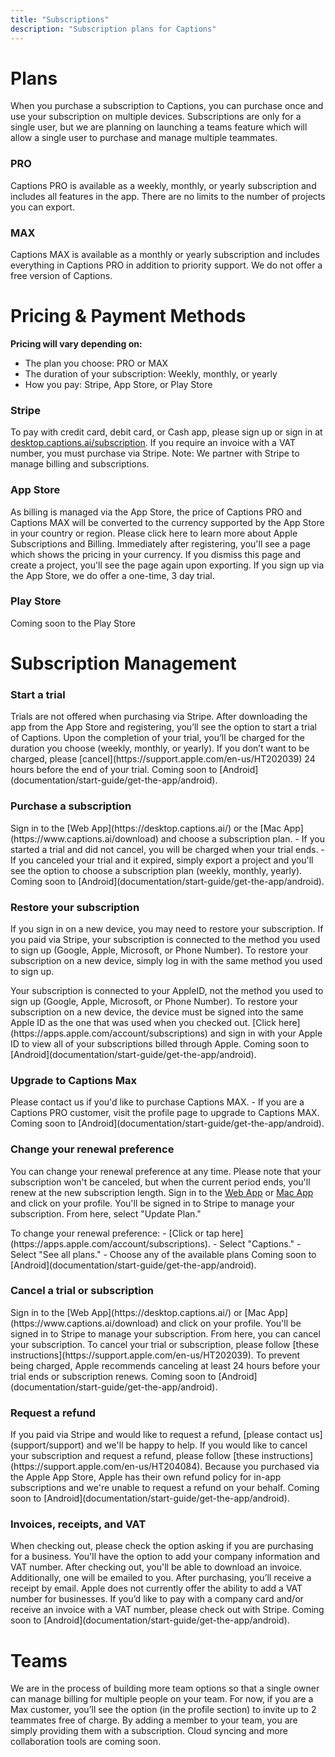 ```yaml
---
title: "Subscriptions"
description: "Subscription plans for Captions"
---
```


# Plans
When you purchase a subscription to Captions, you can purchase once and use your subscription on multiple devices. Subscriptions are only for a single user, but we are planning on launching a teams feature which will allow a single user to purchase and manage multiple teammates.

### PRO

Captions PRO is available as a weekly, monthly, or yearly subscription and includes all features in the app. There are no limits to the number of projects you can export.

### MAX
Captions MAX is available as a monthly or yearly subscription and includes everything in Captions PRO in addition to priority support.
<Note>
        We do not offer a free version of Captions.
</Note>

# Pricing & Payment Methods

**Pricing will vary depending on:**

- The plan you choose: PRO or MAX
- The duration of your subscription: Weekly, monthly, or yearly
- How you pay: Stripe, App Store, or Play Store

### Stripe
To pay with credit card, debit card, or Cash app, please sign up or sign in at [desktop.captions.ai/subscription](https://desktop.captions.ai/subscription). If you require an invoice with a VAT number, you must purchase via Stripe. Note: We partner with Stripe to manage billing and subscriptions.

### App Store
As billing is managed via the App Store, the price of Captions PRO and Captions MAX will be converted to the currency supported by the App Store in your country or region. Please click here to learn more about Apple Subscriptions and Billing. Immediately after registering, you'll see a page which shows the pricing in your currency. If you dismiss this page and create a project, you'll see the page again upon exporting. If you sign up via the App Store, we do offer a one-time, 3 day trial.

### Play Store
Coming soon to the Play Store

# Subscription Management

### Start a trial
<Tabs>
  <Tab title="Stripe">
  Trials are not offered when purchasing via Stripe.
    
  </Tab>
  <Tab title="App Store">
  After downloading the app from the App Store and registering, you’ll see the option to start a trial of Captions. Upon the completion of your trial, you’ll be charged for the duration you choose (weekly, monthly, or yearly). If you don’t want to be charged, please [cancel](https://support.apple.com/en-us/HT202039) 24 hours before the end of your trial.

  </Tab>
  <Tab title="Play Store">
  Coming soon to [Android](documentation/start-guide/get-the-app/android).
    
  </Tab>
</Tabs>

### Purchase a subscription
<Tabs>
  <Tab title="Stripe">
  Sign in to the [Web App](https://desktop.captions.ai/) or the [Mac App](https://www.captions.ai/download) and choose a subscription plan.
    
  </Tab>
  <Tab title="App Store">
  - If you started a trial and did not cancel, you will be charged when your trial ends.
  - If you canceled your trial and it expired, simply export a project and you'll see the option to choose a subscription plan (weekly, monthly, yearly).

  </Tab>
  <Tab title="Play Store">
  Coming soon to [Android](documentation/start-guide/get-the-app/android).
    
  </Tab>
</Tabs>

### Restore your subscription
If you sign in on a new device, you may need to restore your subscription. 
<Tabs>
  <Tab title="Stripe">
  If you paid via Stripe, your subscription is connected to the method you used to sign up (Google, Apple, Microsoft, or Phone Number). To restore your subscription on a new device, simply log in with the same method you used to sign up.
    
  </Tab>
  <Tab title="App Store">
  Your subscription is connected to your <Tooltip tip="To check your Apple ID, tap on Settings on your iOS device. At the top, you'll see your AppleID.">AppleID</Tooltip>, not the method you used to sign up (Google, Apple, Microsoft, or Phone Number). To restore your subscription on a new device, the device must be signed into the same Apple ID as the one that was used when you checked out. [Click here](https://apps.apple.com/account/subscriptions) and sign in with your Apple ID to view all of your subscriptions billed through Apple.

  </Tab>
  <Tab title="Play Store">
  Coming soon to [Android](documentation/start-guide/get-the-app/android).
    
  </Tab>
</Tabs>

### Upgrade to Captions Max
<Tabs>
  <Tab title="Stripe">
  Please contact us if you'd like to purchase Captions MAX.
    
  </Tab>
  <Tab title="App Store">
  - If you are a Captions PRO customer, visit the profile page to upgrade to Captions MAX.

  </Tab>
  <Tab title="Play Store">
  Coming soon to [Android](documentation/start-guide/get-the-app/android).
    
  </Tab>
</Tabs>

### Change your renewal preference
You can change your renewal preference at any time. Please note that your subscription won't be canceled, but when the current period ends, you'll renew at the new subscription length.
<Tabs>
  <Tab title="Stripe">
  Sign in to the [Web App](https://desktop.captions.ai) or [Mac App](https://www.captions.ai/download) and click on your profile. You'll be signed in to Stripe to manage your subscription. From here, select "Update Plan."
    
  </Tab>
  <Tab title="App Store">
  To change your renewal preference:
  - [Click or tap here](https://apps.apple.com/account/subscriptions).
  - Select "Captions."
  - Select "See all plans."
  - Choose any of the available plans

  </Tab>
  <Tab title="Play Store">
  Coming soon to [Android](documentation/start-guide/get-the-app/android).
    
  </Tab>
</Tabs>

### Cancel a trial or subscription
<Tabs>
  <Tab title="Stripe">
  Sign in to the [Web App](https://desktop.captions.ai/) or [Mac App](https://www.captions.ai/download) and click on your profile. You'll be signed in to Stripe to manage your subscription. From here, you can cancel your subscription.
    
  </Tab>
  <Tab title="App Store">
  To cancel your trial or subscription, please follow [these instructions](https://support.apple.com/en-us/HT202039). To prevent being charged, Apple recommends canceling at least 24 hours before your trial ends or subscription renews.

  </Tab>
  <Tab title="Play Store">
  Coming soon to [Android](documentation/start-guide/get-the-app/android).
    
  </Tab>
</Tabs>

### Request a refund
<Tabs>
  <Tab title="Stripe">
  If you paid via Stripe and would like to request a refund, [please contact us](support/support) and we'll be happy to help.
    
  </Tab>
  <Tab title="App Store">
  If you would like to cancel your subscription and request a refund, please follow [these instructions](https://support.apple.com/en-us/HT204084). Because you purchased via the Apple App Store, Apple has their own refund policy for in-app subscriptions and we're unable to request a refund on your behalf.

  </Tab>
  <Tab title="Play Store">
  Coming soon to [Android](documentation/start-guide/get-the-app/android).
    
  </Tab>
</Tabs>

### Invoices, receipts, and VAT
<Tabs>
  <Tab title="Stripe">
  When checking out, please check the option asking if you are purchasing for a business. You'll have the option to add your company information and VAT number. After checking out, you'll be able to download an invoice. Additionally, one will be emailed to you.
    
  </Tab>
  <Tab title="App Store">
  After purchasing, you’ll receive a receipt by email. Apple does not currently offer the ability to add a VAT number for businesses. If you’d like to pay with a company card and/or receive an invoice with a VAT number, please check out with Stripe.

  </Tab>
  <Tab title="Play Store">
  Coming soon to [Android](documentation/start-guide/get-the-app/android).
    
  </Tab>
</Tabs>

# Teams
We are in the process of building more team options so that a single owner can manage billing for multiple people on your team. For now, if you are a Max customer, you’ll see the option (in the profile section) to invite up to 2 teammates free of charge. By adding a member to your team, you are simply providing them with a subscription. Cloud syncing and more collaboration tools are coming soon.